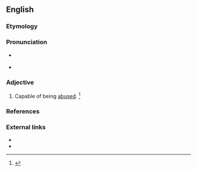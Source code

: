==English==

===Etymology===
{{suffix|abuse|able}}

===Pronunciation===
* {{a|RP}} {{IPA|/əˈbjuː.zə.bl̩/}}
* {{a|US}} {{IPA|/əˈbju.zə.bl̩/}}

===Adjective===
{{en-adj}}

# Capable of being [[abuse]]d. {{defdate|First attested in the mid 17<sup>th</sup> century.}}<ref name=SOED>{{R:SOED5|page=10}}</ref>

===References===
<references/>

===External links===
* {{R:Webster 1913}}
* {{R:Century 1911}}